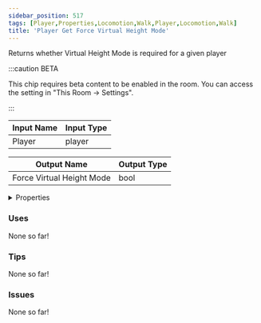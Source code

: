 ```yaml
---
sidebar_position: 517
tags: [Player,Properties,Locomotion,Walk,Player,Locomotion,Walk]
title: 'Player Get Force Virtual Height Mode'
---
```


Returns whether Virtual Height Mode is required for a given player

:::caution BETA

This chip requires beta content to be enabled in the room. You can access the setting in "This Room -> Settings".

:::


<EsbSvg />

| Input Name | Input Type |
|-----------|-----------|
| Player | player |

| Output Name | Output Type |
|-----------|-----------|
| Force Virtual Height Mode | bool |


<details>
  <summary>Properties</summary>
  <div>
    <div>
    <table>
      <thead>
        <tr>
          <th>Is beta required?</th>
          <th>✅</th>
        </tr>
        <tr>
          <th>Is this chip a trolling risk?</th>
          <th>❌</th>
        </tr>
        <tr>
          <th>Is this chip a role assignment risk?</th>
          <th>❌</th>
        </tr>
        <tr>
          <th>Chip UUID</th>
          <th>1f8923fe-d4dd-45c8-8161-b69bb4a1704e</th>
        </tr>
      </thead>
    </table>
    </div>
  </div>
</details>

### Uses

None so far!

### Tips

None so far!

### Issues

None so far!